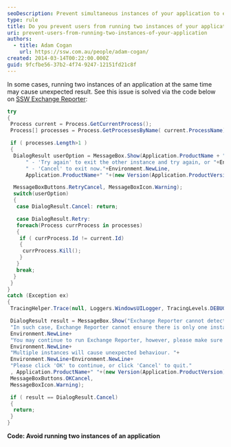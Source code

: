 ```yaml
---
seoDescription: Prevent simultaneous instances of your application to ensure smooth and expected behavior.
type: rule
title: Do you prevent users from running two instances of your application?
uri: prevent-users-from-running-two-instances-of-your-application
authors:
  - title: Adam Cogan
    url: https://ssw.com.au/people/adam-cogan/
created: 2014-03-14T00:22:00.000Z
guid: 9fcfbe56-37b2-4f74-9247-12151fd21c8f
---
```


In some cases, running two instances of an application at the same time may cause unexpected result. See this issue is solved via the code below on [SSW Exchange Reporter](https://www.ssw.com.au/archive/exchange-reporter/default.html):
```cs
try
{
 Process current = Process.GetCurrentProcess();
 Process[] processes = Process.GetProcessesByName( current.ProcessName);

 if ( processes.Length>1 )
 {
  DialogResult userOption = MessageBox.Show(Application.ProductName + " is already running on this machine. " + Environment.NewLine+Environment.NewLine +   "Please click: "+Environment.NewLine+
      " - 'Try again' to exit the other instance and try again, or "+Environment.NewLine+
      " - 'Cancel' to exit now."+Environment.NewLine,
      Application.ProductName+" "+(new Version(Application.ProductVersion)).ToString(2),

  MessageBoxButtons.RetryCancel, MessageBoxIcon.Warning);
  switch(userOption)
  {
   case DialogResult.Cancel: return;

   case DialogResult.Retry:
   foreach(Process currProcess in processes)
   {
    if ( currProcess.Id != current.Id)
    {
     currProcess.Kill();
    }
   }
   break;
  }
 }
}
catch (Exception ex)
{
 TracingHelper.Trace(null, Loggers.WindowsUILogger, TracingLevels.DEBUG, "Cannot get process information, Excpetion occured.", ex) ;

 DialogResult result = MessageBox.Show("Exchange Reporter cannot detect process information. This may be caused by disabled 'Performance Counter' on your machine. "+Environment.NewLine+
 "In such case, Exchange Reporter cannot ensure there is only one instance running. "+
 Environment.NewLine+
 "You may continue to run Exchange Reporter, however, please make sure you have only one instance of Exchange Reporter running. "+
 Environment.NewLine+
 "Multiple instances will cause unexpected behaviour. "+
 Environment.NewLine+Environment.NewLine+
 "Please click 'OK' to continue, or click 'Cancel' to quit."
 , Application.ProductName+" "+(new Version(Application.ProductVersion)).ToString(2),
 MessageBoxButtons.OKCancel,
 MessageBoxIcon.Warning);

 if ( result == DialogResult.Cancel)
 {
  return;
 }
}
```

**Code: Avoid running two instances of an application**
